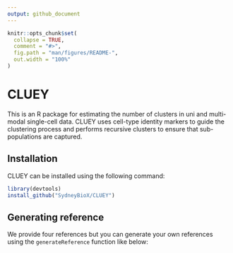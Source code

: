 ```yaml
---
output: github_document
---
```


<!-- README.md is generated from README.Rmd. Please edit that file -->

```r
knitr::opts_chunk$set(
  collapse = TRUE,
  comment = "#>",
  fig.path = "man/figures/README-",
  out.width = "100%"
)
```

# CLUEY

<!-- badges: start -->
<!-- badges: end -->

This is an R package for estimating the number of clusters in uni and multi-modal single-cell data. CLUEY uses cell-type identity markers to guide the clustering process and performs recursive clusters to ensure 
that sub-populations are captured.

## Installation

CLUEY can be installed using the following command:

```r
library(devtools)
install_github("SydneyBioX/CLUEY")
```

## Generating reference
We provide four references but you can generate your own references using the `generateReference` function like below:
```r

```


